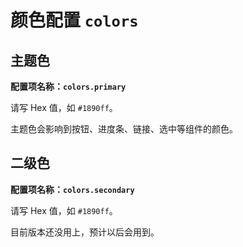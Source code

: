 # 颜色配置 `colors`

## 主题色

**配置项名称：`colors.primary`**

请写 Hex 值，如 `#1890ff`。

主题色会影响到按钮、进度条、链接、选中等组件的颜色。

## 二级色

**配置项名称：`colors.secondary`**

请写 Hex 值，如 `#1890ff`。

目前版本还没用上，预计以后会用到。
